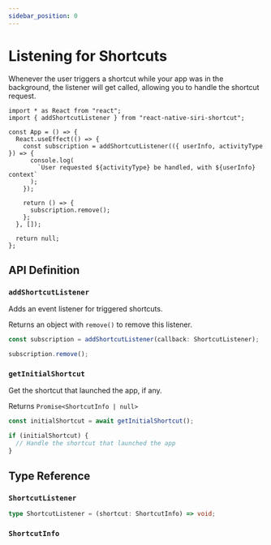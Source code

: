 ```yaml
---
sidebar_position: 0
---
```



# Listening for Shortcuts

Whenever the user triggers a shortcut while your app was in the background, the listener will get called, allowing you to handle the shortcut request.

```tsx
import * as React from "react";
import { addShortcutListener } from "react-native-siri-shortcut";

const App = () => {
  React.useEffect(() => {
    const subscription = addShortcutListener(({ userInfo, activityType }) => {
      console.log(
        `User requested ${activityType} be handled, with ${userInfo} context`
      );
    });

    return () => {
      subscription.remove();
    };
  }, []);

  return null;
};
```

## API Definition

### `addShortcutListener`

Adds an event listener for triggered shortcuts.

Returns an object with `remove()` to remove this listener.

```typescript
const subscription = addShortcutListener(callback: ShortcutListener);

subscription.remove();
```

### `getInitialShortcut`

Get the shortcut that launched the app, if any.

Returns `Promise<ShortcutInfo | null>`

```typescript
const initialShortcut = await getInitialShortcut();

if (initialShortcut) {
  // Handle the shortcut that launched the app
}
```

## Type Reference

### `ShortcutListener`

```typescript
type ShortcutListener = (shortcut: ShortcutInfo) => void;
```

### `ShortcutInfo`

<ShortcutInfo />
